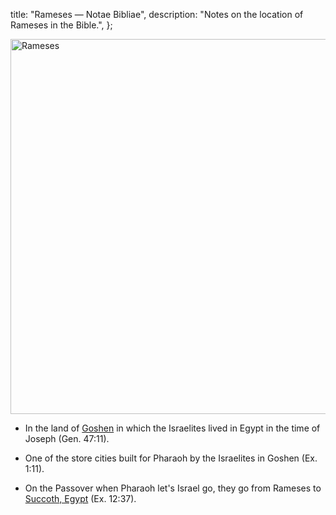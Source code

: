   title: "Rameses — Notae Bibliae",
  description: "Notes on the location of Rameses in the Bible.",
};

<Initial text="Rameses"/>

<Image
  className="sepia rounded"
  src="/places/rameses.jpg"
  alt="Rameses"
  width="600"
  height="600"
/>

- In the land of [Goshen](/places/old-testament/genesis/goshen) in which the Israelites lived in Egypt in the time of Joseph (Gen. 47:11).

- One of the store cities built for Pharaoh by the Israelites in Goshen (Ex. 1:11).

- On the Passover when Pharaoh let's Israel go, they go from Rameses to [Succoth, Egypt](/places/old-testament/genesis/succoth-egypt) (Ex. 12:37).
